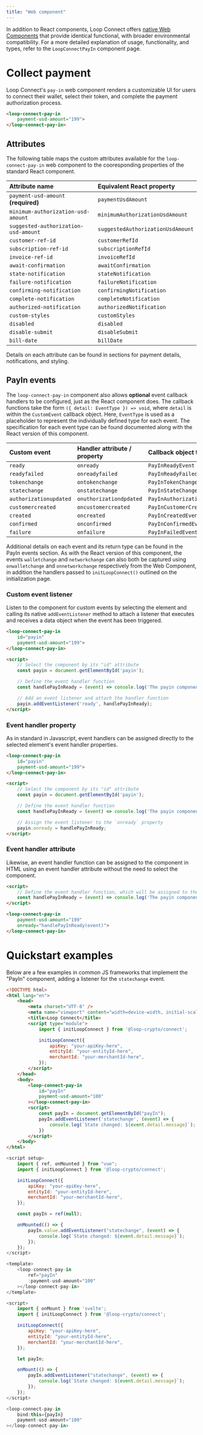 ```yaml
---
title: "Web component"
---
```


In addition to React components, Loop Connect offers [<u>native Web Components</u>](https://developer.mozilla.org/en-US/docs/Web/API/Web_components) that provide identical functional, with broader environmental compatibility. For a more detailed explanation of usage, functionality, and types, refer to the `LoopConnectPayIn` component page.

# **Collect payment**

Loop Connect's `pay-in` web component renders a customizable UI for users to connect their wallet, select their token, and complete the payment authorization process.

```html
<loop-connect-pay-in 
    payment-usd-amount="199">
</loop-connect-pay-in>
```

## **Attributes**

The following table maps the custom attributes available for the `loop-connect-pay-in` web component to the cooresponding properties of the standard React component.

| **Attribute name**                   | **Equivalent React property**     |
| :----------------------------------- | :-------------------------------- |
| `payment-usd-amount` **(required)**  | `paymentUsdAmount`                |
| `minimum-authorization-usd-amount`   | `minimumAuthorizationUsdAmount`   |
| `suggested-authorization-usd-amount` | `suggestedAuthorizationUsdAmount` |
| `customer-ref-id`                    | `customerRefId`                   |
| `subscription-ref-id`                | `subscriptionRefId`               |
| `invoice-ref-id`                     | `invoiceRefId`                    |
| `await-confirmation`                 | `awaitConfirmation`               |
| `state-notification`                 | `stateNotification`               |
| `failure-notification`               | `failureNotification`             |
| `confirming-notification`            | `confirmingNotification`          |
| `complete-notification`              | `completeNotification`            |
| `authorized-notification`            | `authorizedNotification`          |
| `custom-styles`                      | `customStyles`                    |
| `disabled`                           | `disabled`                        |
| `disable-submit`                     | `disableSubmit`                   |
| `bill-date`                          | `billDate`                        |

Details on each attribute can be found in sections for payment details, notifications, and styling.

## **PayIn events**

The `loop-connect-pay-in` component also allows **optional** event callback handlers to be configured, just as the React component does. The callback functions take the form `({ detail: EventType }) => void`, where `detail` is within the `CustomEvent` callback object. Here, `EventType` is used as a placeholder to represent the individually defined type for each event. The specification for each event type can be found documented along with the React version of this component.

| **Custom event**       | **Handler attribute / property** | **Callback object type**         |
| :--------------------- | :------------------------------- | :------------------------------- |
| `ready`                | `onready`                        | `PayInReadyEvent`                |
| `readyfailed`          | `onreadyfailed`                  | `PayInReadyFailedEvent`          |
| `tokenchange`          | `ontokenchange`                  | `PayInTokenChangeEvent`          |
| `statechange`          | `onstatechange`                  | `PayInStateChangeEvent`          |
| `authorizationupdated` | `onuthorizationdpdated`          | `PayInAuthorizationUpdatedEvent` |
| `customercreated`      | `oncustomercreated`              | `PayInCustomerCreatedEvent`      |
| `created`              | `oncreated`                      | `PayInCreatedEvent`              |
| `confirmed`            | `onconfirmed`                    | `PayInConfirmedEvent`            |
| `failure`              | `onfailure`                      | `PayInFailedEvent`               |

Additional details on each event and its return type can be found in the PayIn events section. As with the React version of this component, the events `walletchange` and `networkchange` can also both be captured using `onwalletchange` and `onnetworkchange` respectively from the Web Component, in addition the handlers passed to `initLoopConnect()` outlined on the initialization page.

### **Custom event listener**

Listen to the component for custom events by selecting the element and calling its native `addEventListener` method to attach a listener that executes and receives a data object when the event has been triggered.

```html
<loop-connect-pay-in 
    id="payin"
    payment-usd-amount="199">
</loop-connect-pay-in>

<script>
    // Select the component by its "id" attribute
    const payin = document.getElementById('payin');

    // Define the event handler function
    const handlePayInReady = (event) => console.log('The payin component is ready.', event);

    // Add an event listener and attach the handler function
    payin.addEventListener('ready', handlePayInReady);
</script>
```

### **Event handler property**

As in standard in Javascript, event handlers can be assigned directly to the selected element's event handler properties.

```html
<loop-connect-pay-in 
    id="payin"
    payment-usd-amount="199">
</loop-connect-pay-in>

<script>
    // Select the component by its "id" attribute
    const payin = document.getElementById('payin');

    // Define the event handler function
    const handlePayInReady = (event) => console.log('The payin component is ready.', event);

    // Assign the event listener to the `onready` property
    payin.onready = handlePayInReady;
</script>
```

### **Event handler attribute**

Likewise, an event handler function can be assigned to the component in HTML using an event handler attribute without the need to select the component.

```html
<script>
    // Define the event handler function, which will be assigned to the 'onready' attribute in html
    const handlePayInReady = (event) => console.log('The payin component is ready.', event);
</script>

<loop-connect-pay-in 
    payment-usd-amount="199"
    onready="handlePayInReady(event)">
</loop-connect-pay-in>
```

# **Quickstart examples**

Below are a few examples in common JS frameworks that implement the "PayIn" component, adding a listener for the `statechange` event.

<CodeGroup>

```html HTML/JS
<!DOCTYPE html>
<html lang="en">
    <head>
        <meta charset="UTF-8" />
        <meta name="viewport" content="width=device-width, initial-scale=1.0" />
        <title>Loop Connect</title>
        <script type="module">
            import { initLoopConnect } from '@loop-crypto/connect';

            initLoopConnect({
                apiKey: "your-apiKey-here",
                entityId: "your-entityId-here",
                merchantId: "your-merchantId-here",
            });
        </script>
    </head>
    <body>
        <loop-connect-pay-in
            id="payIn"
            payment-usd-amount="100"
        ></loop-connect-pay-in>
        <script>
            const payIn = document.getElementById("payIn");
            payIn.addEventListener('statechange', (event) => { 
                console.log(`State changed: ${event.detail.message}`);
            })
        </script>
    </body>
</html>
```


```javascript VueJS
<script setup>
    import { ref, onMounted } from "vue";
    import { initLoopConnect } from '@loop-crypto/connect';

    initLoopConnect({
        apiKey: "your-apiKey-here",
        entityId: "your-entityId-here",
        merchantId: "your-merchantId-here",
    });

    const payIn = ref(null);

    onMounted(() => {
        payIn.value.addEventListener("statechange", (event) => {
            console.log(`State changed: ${event.detail.message}`);
        });
    });
</script>

<template>
    <loop-connect-pay-in
        ref="payIn"
        :payment-usd-amount="100"
    ></loop-connect-pay-in>
</template>
```


```javascript Svelte
<script>
    import { onMount } from 'svelte';
    import { initLoopConnect } from '@loop-crypto/connect';

    initLoopConnect({
        apiKey: "your-apiKey-here",
        entityId: "your-entityId-here",
        merchantId: "your-merchantId-here",
    });

    let payIn;

    onMount(() => {
        payIn.addEventListener("statechange", (event) => {
            console.log(`State changed: ${event.detail.message}`);
        });
    });
</script>

<loop-connect-pay-in
    bind:this={payIn}
    payment-usd-amount="100"
></loop-connect-pay-in>
```

</CodeGroup>
